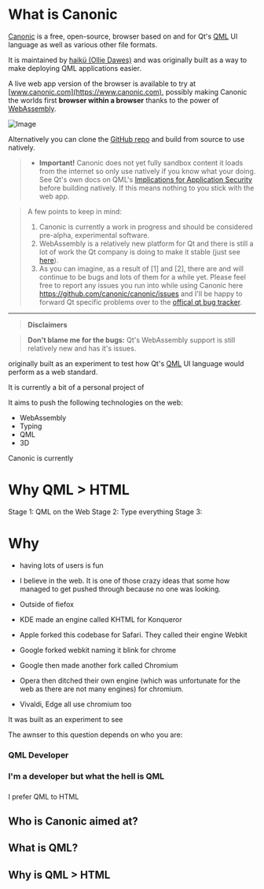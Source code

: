 # What is Canonic

[Canonic](https://www.canonic.com) is a free, open-source, browser based on and for Qt's [QML](https://doc.qt.io/qt-6/qmlapplications.html) UI language as well as various other file formats.

It is maintained by [haikü (Ollie Dawes)]("https://www.deviantart.com/haikuo") and was originally built as a way to make deploying QML applications easier.

A live web app version of the browser is available to try at [www.canonic.com](https://www.canonic.com), possibly making Canonic  the worlds first **browser within a browser** thanks to the power of [WebAssembly](https://webassembly.org/).


![Image](https://raw.githubusercontent.com/canonic/canonic/main/assets/images/canonic_themes_screenshot.png)

Alternatively you can clone the [GitHub repo](https://github.com/canonic/canonic) and build from source to use natively. 

> - **Important!**  Canonic does not yet fully sandbox content it loads from the internet so only use natively if you know what your doing. See Qt's own docs on QML's [Implications for Application Security](https://doc.qt.io/qt-6/qtqml-documents-networktransparency.html#implications-for-application-security) before building natively. If this means nothing to you stick with the web app.



> A few points to keep in mind:
> 
> 1. Canonic is currently a work in progress and should be considered pre-alpha, experimental software.
> 2. WebAssembly is a relatively new platform for Qt and there is still a lot of work the Qt company is doing to make it stable (just see [here](https://bugreports.qt.io/secure/RapidBoard.jspa?rapidView=258)).
> 3. As you can imagine, as a result of [1] and [2], there are and will continue to be bugs and lots of them for a while yet. Please feel free to report any issues you run into while using Canonic here https://github.com/canonic/canonic/issues and I'll be happy to forward Qt specific problems over to the [offical qt bug tracker](https://bugreports.qt.io).
 


----

> **Disclaimers** 

> **Don't blame me for the bugs:**
> Qt's WebAssembly support is still relatively new and has it's issues. 


originally built as an experiment to test how Qt's [QML](https://doc.qt.io/qt-6/qmlapplications.html) UI language would perform as a web standard.



It is currently a bit of a personal project of  

It aims to push the following technologies on the web:
- WebAssembly
- Typing
- QML
- 3D




Canonic is currently 



# Why QML > HTML


Stage 1: QML on the Web
Stage 2: Type everything
Stage 3: 





# Why
- having lots of users is fun
- I believe in the web. It is one of those crazy ideas that some how managed to get pushed through because no one was looking.

- Outside of fiefox 
- KDE made an engine called KHTML for Konqueror
- Apple forked this codebase for Safari. They called their engine Webkit
- Google forked webkit naming it blink for chrome
- Google then made another fork called Chromium
- Opera then ditched their own engine (which was unfortunate for the web as there are not many engines) for chromium.
- Vivaldi, Edge all use chromium too




It was built as an experiment to see 



The awnser to this question depends on who you are:

### QML Developer
### I'm a developer but what the hell is QML
### 

I prefer QML to HTML


## Who is Canonic aimed at?
## What is QML?
## Why is QML > HTML

